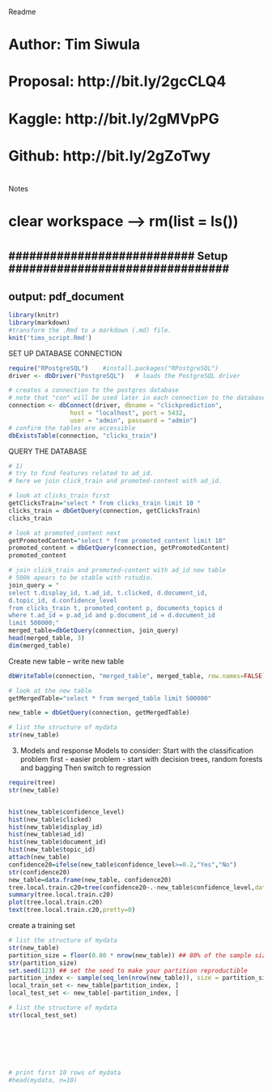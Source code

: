 ########################### Readme ################################
#   Author:   Tim Siwula
#   Proposal: http://bit.ly/2gcCLQ4
#   Kaggle:   http://bit.ly/2gMVpPG
#   Github:   http://bit.ly/2gZoTwy
#
####################################################################################

########################### Notes ################################
# clear workspace ----> rm(list = ls())
#
####################################################################################

########################### Setup ################################
---
output: pdf_document
---
```R
library(knitr)
library(markdown)
#transform the .Rmd to a markdown (.md) file.
knit('tims_script.Rmd')
```
####################################################################################


########################### SET UP DATABASE CONNECTION ################################
```R
require("RPostgreSQL")    #install.packages("RPostgreSQL")
driver <- dbDriver("PostgreSQL")   # loads the PostgreSQL driver

# creates a connection to the postgres database
# note that "con" will be used later in each connection to the database
connection <- dbConnect(driver, dbname = "clickprediction",
                 host = "localhost", port = 5432,
                 user = "admin", password = "admin")
# confirm the tables are accessible
dbExistsTable(connection, "clicks_train")  
```
####################################################################################

########################### QUERY THE DATABASE ########################################
```R
# 1) 
# try to find features related to ad_id.
# here we join click_train and promoted-content with ad_id.

# look at clicks_train first
getClicksTrain="select * from clicks_train limit 10 "
clicks_train = dbGetQuery(connection, getClicksTrain)
clicks_train

# look at promoted_content next
getPromotedContent="select * from promoted_content limit 10"
promoted_content = dbGetQuery(connection, getPromotedContent)
promoted_content

# join click_train and promoted-content with ad_id new table
# 500k apears to be stable with rstudio.
join_query = "
select t.display_id, t.ad_id, t.clicked, d.document_id,
d.topic_id, d.confidence_level
from clicks_train t, promoted_content p, documents_topics d
where t.ad_id = p.ad_id and p.document_id = d.document_id 
limit 500000;"
merged_table=dbGetQuery(connection, join_query)
head(merged_table, 3)
dim(merged_table)
```
####################################################################################

########################### Create new table -- write new table ########################################
```R
dbWriteTable(connection, "merged_table", merged_table, row.names=FALSE)

# look at the new table
getMergedTable="select * from merged_table limit 500000"

new_table = dbGetQuery(connection, getMergedTable)

# list the structure of mydata
str(new_table)
```
####################################################################################

##############################################################################
3) Models and response
Models to consider:
Start with the classification problem first - easier problem - start with decision trees, random forests and bagging
Then switch to regression
```r
require(tree)
str(new_table)


hist(new_table$confidence_level)
hist(new_table$clicked)
hist(new_table$display_id)
hist(new_table$ad_id)
hist(new_table$document_id)
hist(new_table$topic_id)
attach(new_table)
confidence20=ifelse(new_table$confidence_level>=0.2,"Yes","No")
str(confidence20)
new_table=data.frame(new_table, confidence20)
tree.local.train.c20=tree(confidence20~.-new_table$confidence_level,data=new_table)
summary(tree.local.train.c20)
plot(tree.local.train.c20)
text(tree.local.train.c20,pretty=0)

```
##############################################################################


########################### create a training set ###########################################
```R
# list the structure of mydata
str(new_table)
partition_size = floor(0.80 * nrow(new_table)) ## 80% of the sample size
str(partition_size)
set.seed(123) ## set the seed to make your partition reproductible
partition_index <- sample(seq_len(nrow(new_table)), size = partition_size)
local_train_set <- new_table[partition_index, ]
local_test_set <- new_table[-partition_index, ]

# list the structure of mydata
str(local_test_set)







# print first 10 rows of mydata
#head(mydata, n=10)
```
##############################################################################